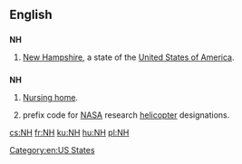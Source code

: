 {{also|nH}}
==English==

==={{abbreviation-old|en}}===
'''NH'''

# {{context|US|lang=en}} [[New Hampshire]], a state of the [[United States of America]].

==={{initialism-old|en}}===
'''NH'''

# [[nursing home|Nursing home]].
# {{context|US|aviation|lang=en}} prefix code for [[NASA]] research [[helicopter]] designations.

[[Category:en:US States]]

[[cs:NH]]
[[fr:NH]]
[[ku:NH]]
[[hu:NH]]
[[pl:NH]]